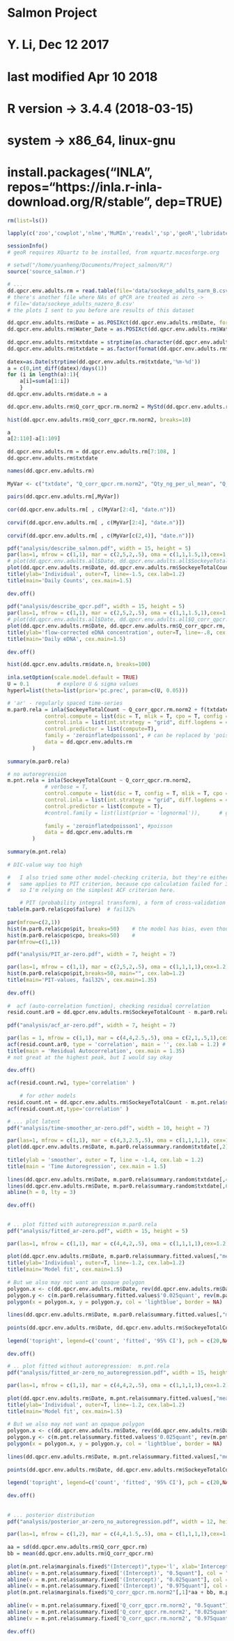 # Salmon Project
# 
# Y. Li, Dec 12 2017
# last modified Apr 10 2018

# R version -> 3.4.4 (2018-03-15)
# system -> x86_64, linux-gnu

# install.packages("INLA", repos="https://inla.r-inla-download.org/R/stable", dep=TRUE)


```r
rm(list=ls())
```

```r
lapply(c('zoo','cowplot','nlme','MuMIn','readxl','sp','geoR','lubridate','tidyverse','INLA'),library,character.only = T)

sessionInfo()
# geoR requires XQuartz to be installed, from xquartz.macosforge.org
	
# setwd("/home/yuanheng/Documents/Project_salmon/R/")
source('source_salmon.r')
```


```r
# ... 
dd.qpcr.env.adults.rm = read.table(file='data/sockeye_adults_narm_B.csv',sep=',',header=T)
# there's another file where NAs of qPCR are treated as zero ->
# file='data/sockeye_adults_nazero_B.csv'
# the plots I sent to you before are results of this dataset
```

```r
dd.qpcr.env.adults.rm$Date = as.POSIXct(dd.qpcr.env.adults.rm$Date, format='%Y-%m-%d')
dd.qpcr.env.adults.rm$Water_Date = as.POSIXct(dd.qpcr.env.adults.rm$Water_Date, format='%Y-%m-%d')
	
dd.qpcr.env.adults.rm$txtdate = strptime(as.character(dd.qpcr.env.adults.rm$Date),'%Y-%m-%d')
dd.qpcr.env.adults.rm$txtdate = as.factor(format(dd.qpcr.env.adults.rm$txtdate,'%m-%d'))
	
datex=as.Date(strptime(dd.qpcr.env.adults.rm$txtdate,'%m-%d'))
a = c(0,int_diff(datex)/days(1))
for (i in length(a):1){	
    a[i]=sum(a[1:i]) 
    }
dd.qpcr.env.adults.rm$date.n = a
```

```r
dd.qpcr.env.adults.rm$Q_corr_qpcr.rm.norm2 = MyStd(dd.qpcr.env.adults.rm$Q_corr_qpcr.rm)
	
hist(dd.qpcr.env.adults.rm$Q_corr_qpcr.rm.norm2, breaks=10)

```

```r
a
a[2:110]-a[1:109]
	
dd.qpcr.env.adults.rm = dd.qpcr.env.adults.rm[7:108, ]
dd.qpcr.env.adults.rm$txtdate
```

```r
names(dd.qpcr.env.adults.rm)
	
MyVar <- c("txtdate", "Q_corr_qpcr.rm.norm2", "Qty_ng_per_ul_mean", "Q_cfs", "SockeyeTotalCount") # date.n
	
pairs(dd.qpcr.env.adults.rm[,MyVar])
	
cor(dd.qpcr.env.adults.rm[ , c(MyVar[2:4], "date.n")])
	
corvif(dd.qpcr.env.adults.rm[ , c(MyVar[2:4], "date.n")])
	
corvif(dd.qpcr.env.adults.rm[ , c(MyVar[c(2,4)], "date.n")])
```


```r
pdf("analysis/describe_salmon.pdf", width = 15, height = 5)
par(las=1, mfrow = c(1,1), mar = c(2,5,2,.5), oma = c(1,1,1.5,1),cex=1.2)
# plot(dd.qpcr.env.adults.all$Date, dd.qpcr.env.adults.all$SockeyeTotalCount, xlab='', ylab='' ,type='l')
plot(dd.qpcr.env.adults.rm$Date, dd.qpcr.env.adults.rm$SockeyeTotalCount, xlab='', ylab='' ,type='l')
title(ylab='Individual', outer=T, line=-1.5, cex.lab=1.2)
title(main='Daily Counts', cex.main=1.5)
	
dev.off()
	
pdf("analysis/describe_qpcr.pdf", width = 15, height = 5)
par(las=1, mfrow = c(1,1), mar = c(2,5,2,.5), oma = c(1,1,1.5,1),cex=1.2)
# plot(dd.qpcr.env.adults.all$Date, dd.qpcr.env.adults.all$Q_corr_qpcr.all, xlab='', ylab='', type='l')
plot(dd.qpcr.env.adults.rm$Date, dd.qpcr.env.adults.rm$Q_corr_qpcr.rm, xlab='', ylab='', type='l')
title(ylab='flow-corrected eDNA concentration', outer=T, line=-.8, cex.lab=1.2)
title(main='Daily eDNA', cex.main=1.5)
	
dev.off()
```
	
```r
hist(dd.qpcr.env.adults.rm$date.n, breaks=100)
	
inla.setOption(scale.model.default = TRUE)
U = 0.1			# explore U & sigma values
hyperl=list(theta=list(prior='pc.prec', param=c(U, 0.05)))
```

	
```r
# 'ar' - regularly spaced time-series
m.par0.rela = inla(SockeyeTotalCount ~ Q_corr_qpcr.rm.norm2 + f(txtdate, model = 'ar1', hyper=hyperl),
			control.compute = list(dic = T, mlik = T, cpo = T, config = T),
			control.inla = list(int.strategy = "grid", diff.logdens = 4, strategy="laplace", npoints=21),	
			control.predictor = list(compute=T),
			family = 'zeroinflatedpoisson1', # can be replaced by 'poisson'
			data = dd.qpcr.env.adults.rm
		)
	
summary(m.par0.rela)
```

	
```r
# no autoregression
m.pnt.rela = inla(SockeyeTotalCount ~ Q_corr_qpcr.rm.norm2,
			# verbose = T,
			control.compute = list(dic = T, config = T, mlik = T, cpo = T),
			control.inla = list(int.strategy = "grid", diff.logdens = 4, strategy = "laplace", npoints = 21),	
			control.predictor = list(compute = T),
			#control.family = list(list(prior = 'lognormal')),		# gamma
			
			family = 'zeroinflatedpoisson1', #poisson
			data = dd.qpcr.env.adults.rm
		)
	
summary(m.pnt.rela)
	
# DIC-value way too high
```


```r
#	I also tried some other model-checking criteria, but they're either too conservative (meaning all models are good according to these conservative criteria) or I'm not quite sure if I did a correct job applying them. 
#	same applies to PIT criterion, because cpo calculation failed for 32% of the data points
#	so I'm relying on the simplest ACF criterion here. 

	# PIT (probability integral transform), a form of cross-validation test 
table(m.par0.rela$cpo$failure)	# fail32% 
	
par(mfrow=c(2,1))
hist(m.par0.rela$cpo$pit, breaks=50)	# the model has bias, even though cpo fails at 32%
hist(m.par0.rela$cpo$cpo, breaks=50)	#
par(mfrow=c(1,1))	

pdf("analysis/PIT_ar-zero.pdf", width = 7, height = 7)

par(las=1, mfrow = c(1,1), mar = c(2,5,2,.5), oma = c(1,1,1,1),cex=1.2)
hist(m.par0.rela$cpo$pit,breaks=50, main="", cex.lab=1.2)
title(main='PIT-values, fail32%', cex.main=1.35)
	
dev.off()
	
#  acf (auto-correlation function), checking residual correlation
resid.count.ar0 = dd.qpcr.env.adults.rm$SockeyeTotalCount - m.par0.rela$summary.fitted.values$mean
	
pdf("analysis/acf_ar-zero.pdf", width = 7, height = 7)

par(las = 1, mfrow = c(1,1), mar = c(4,4,2.5,.5), oma = c(2,1,.5,1),cex=1.2)
acf(resid.count.ar0, type = 'correlation', main = '', cex.lab = 1.2) # covariance
title(main = 'Residual Autocorrelation', cex.main = 1.35)
# not great at the highest peak, but I would say okay

dev.off()
	
acf(resid.count.rw1, type='correlation' )
	
	# for other models 
resid.count.nt = dd.qpcr.env.adults.rm$SockeyeTotalCount - m.pnt.rela$summary.fitted.values$mean
acf(resid.count.nt,type='correlation' )
```

```r
# ... plot latent
pdf("analysis/time-smoother_ar-zero.pdf", width = 10, height = 7)

par(las=1, mfrow = c(1,1), mar = c(4,3,2.5,.5), oma = c(1,1,1,1), cex=1.2)
plot(dd.qpcr.env.adults.rm$Date, m.par0.rela$summary.random$txtdate[,2][7:108], type = 'l', ylab = '', xlab = '', ylim = c(min(m.par0.rela$summary.random$txtdate[,4]), max(m.par0.rela$summary.random$txtdate[,6])))		#
	
title(ylab = 'smoother', outer = T, line = -1.4, cex.lab = 1.2)
title(main = 'Time Autoregression', cex.main = 1.5)
	
lines(dd.qpcr.env.adults.rm$Date, m.par0.rela$summary.random$txtdate[,4][7:108], lty = 2, col = 'black')
lines(dd.qpcr.env.adults.rm$Date, m.par0.rela$summary.random$txtdate[,6][7:108], lty = 2, col = 'black')
abline(h = 0, lty = 3)
	
dev.off()
	

# .. plot fitted with autoregression m.par0.rela
pdf("analysis/fitted_ar-zero.pdf", width = 15, height = 5)

par(las=1, mfrow = c(1,1), mar = c(4,4,2,.5), oma = c(1,1,1,1),cex=1.2)
	
plot(dd.qpcr.env.adults.rm$Date, m.par0.rela$summary.fitted.values[,"mean"], type='n', lty=1, pch=4,col='blue', ylim=c(min(m.par0.rela$summary.fitted.values[,3]),max(m.par0.rela$summary.fitted.values[,5])), xlab='', ylab='')	#, 
title(ylab='Individual', outer=T, line=-1.2, cex.lab=1.2)
title(main='Model fit', cex.main=1.5)
	
# But we also may not want an opaque polygon
polygon.x <- c(dd.qpcr.env.adults.rm$Date, rev(dd.qpcr.env.adults.rm$Date))
polygon.y <- c(m.par0.rela$summary.fitted.values$'0.025quant', rev(m.par0.rela$summary.fitted.values$'0.975quant'))
polygon(x = polygon.x, y = polygon.y, col = 'lightblue', border = NA)
	
lines(dd.qpcr.env.adults.rm$Date, m.par0.rela$summary.fitted.values[,"mean"], lty = 1,col = 'blue')
	
points(dd.qpcr.env.adults.rm$Date, dd.qpcr.env.adults.rm$SockeyeTotalCount, ylab = 'Total count',xlab = 'Date', type = 'p', pch = 20, col = '#FFA50088', lty=1)	#lwd=3, 
	
legend('topright', legend=c('count', 'fitted', '95% CI'), pch = c(20,NA, NA), col = c('#FFA50088', 'blue', 'lightblue'), lty = c(NA, 1, 1), lwd = c(1,1,10), bty = 'n', cex = 1.2)
	
dev.off()

```

```r

# .. plot fitted without autoregression:  m.pnt.rela
pdf("analysis/fitted_ar-zero_no_autoregression.pdf", width = 15, height = 5)

par(las=1, mfrow = c(1,1), mar = c(4,4,2,.5), oma = c(1,1,1,1),cex=1.2)
	
plot(dd.qpcr.env.adults.rm$Date, m.pnt.rela$summary.fitted.values[,"mean"], type='n', lty=1, pch=4,col='blue', ylim=c(min(m.pnt.rela$summary.fitted.values[,3]),max(m.pnt.rela$summary.fitted.values[,5])), xlab='', ylab='')	#, 
title(ylab='Individual', outer=T, line=-1.2, cex.lab=1.2)
title(main='Model fit', cex.main=1.5)
	
# But we also may not want an opaque polygon
polygon.x <- c(dd.qpcr.env.adults.rm$Date, rev(dd.qpcr.env.adults.rm$Date))
polygon.y <- c(m.pnt.rela$summary.fitted.values$'0.025quant', rev(m.pnt.rela$summary.fitted.values$'0.975quant'))
polygon(x = polygon.x, y = polygon.y, col = 'lightblue', border = NA)
	
lines(dd.qpcr.env.adults.rm$Date, m.pnt.rela$summary.fitted.values[,"mean"], lty = 1,col = 'blue')
	
points(dd.qpcr.env.adults.rm$Date, dd.qpcr.env.adults.rm$SockeyeTotalCount, ylab = 'Total count',xlab = 'Date', type = 'p', pch = 20, col = '#FFA50088', lty=1)	#lwd=3, 
	
legend('topright', legend=c('count', 'fitted', '95% CI'), pch = c(20,NA, NA), col = c('#FFA50088', 'blue', 'lightblue'), lty = c(NA, 1, 1), lwd = c(1,1,10), bty = 'n', cex = 1.2)
	
dev.off()
	
	
# ... posterior distribution
pdf("analysis/posterior_ar-zero_no_autoregression.pdf", width = 12, height = 6)

par(las=1, mfrow = c(1,2), mar = c(4,4,1.5,.5), oma = c(1,1,1,1),cex=1.1)
	
aa = sd(dd.qpcr.env.adults.rm$Q_corr_qpcr.rm)
bb = mean(dd.qpcr.env.adults.rm$Q_corr_qpcr.rm)
	
plot(m.pnt.rela$marginals.fixed$"(Intercept)",type='l', xlab='Intercept', ylab='', cex.lab=1.2)
abline(v = m.pnt.rela$summary.fixed['(Intercept)', "0.5quant"], col = "red",lty=3)
abline(v = m.pnt.rela$summary.fixed['(Intercept)', "0.025quant"], col = "red",lty=3)
abline(v = m.pnt.rela$summary.fixed['(Intercept)', "0.975quant"], col = "red",lty=3)
plot(m.pnt.rela$marginals.fixed$"Q_corr_qpcr.rm.norm2"[,1]*aa + bb, m.pnt.rela$marginals.fixed$"Q_corr_qpcr.rm.norm2"[,2],type='l', xlab='eDNA concentration', ylab='', cex.lab=1.2)
	
abline(v = m.pnt.rela$summary.fixed['Q_corr_qpcr.rm.norm2', "0.5quant"]*aa + bb, col = "red",lty=3)
abline(v = m.pnt.rela$summary.fixed['Q_corr_qpcr.rm.norm2', "0.025quant"]*aa + bb, col = "red",lty=3)
abline(v = m.pnt.rela$summary.fixed['Q_corr_qpcr.rm.norm2', "0.975quant"]*aa + bb, col = "red",lty=3)
	
dev.off()
```
















